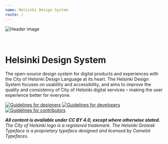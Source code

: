```yaml
---
name: Helsinki Design System
route: /
---
```



<img src={headerImgURL} alt="Header image" />
<br />
<br />
<br />

# Helsinki Design System

<LargeParagraph>The open-source design system for digital products and experiences with the City of Helsinki Design Language at its heart. The Helsinki Design System focuses on usability and accessibility, and aims to improve the quality and consistency of City of Helsinki digital services – making the user experience better for everyone.
</LargeParagraph>

[![Guidelines for designers](../static/for_designers.svg)](/designers)
[![Guidelines for developers](../static/for_developers.svg)](/developers)
[![Guidelines for contributors](../static/for_contributors.svg)](/docs-how-to-contribute-documentation)

_**All content is available under CC BY 4.0, except where otherwise stated.** The City of Helsinki logo is a registered trademark. The Helsinki Grotesk Typeface is a proprietary typeface designed and licensed by Camelot Typefaces._